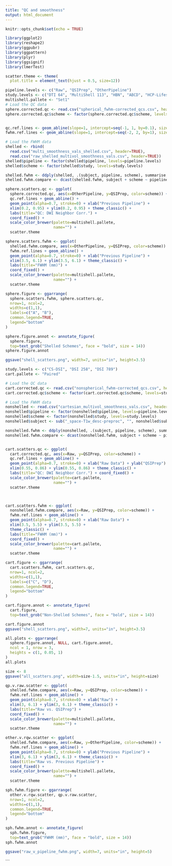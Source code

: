```yaml
---
title: "QC and smoothness"
output: html_document
---
```


```r
knitr::opts_chunk$set(echo = TRUE)
```

```r
library(ggplot2)
library(reshape2)
library(ggpubr)
library(ggpattern)
library(plyr)
library(ggsignif)
library(lmerTest)

scatter.theme <- theme(
  plot.title = element_text(hjust = 0.5, size=12))

pipeline.levels <- c("Raw", "QSIPrep", "OtherPipeline")
study.levels <- c("DTI 64", "MultiShell 113", "HBN", "ABCD", "HCP-Lifespan")
multishell.pallete <- "Set1"
# Load the QC data
sphere.corrected.qc <- read.csv("spherical_fwhm-corrected_qcs.csv", header=TRUE)
sphere.corrected.qc$scheme <- factor(sphere.corrected.qc$scheme, levels=study.levels)


qc.ref.lines <- geom_abline(slope=1, intercept=seq(-1, 1, by=0.1), size=0.15, color="gray", alpha=0.8)
fwhm.ref.lines <- geom_abline(slope=1, intercept=seq(-2, 2, by=1), size=0.15, color="gray", alpha=0.8)

# Load the FWHM data
shelled <- rbind(
  read.csv("multi_smoothness_vals_shelled.csv", header=TRUE),
  read.csv("raw_shelled_multivol_smoothness_vals.csv", header=TRUE))
shelled$pipeline <- factor(shelled$pipeline, levels=pipeline.levels)
shelled$scheme <- factor(shelled$study, levels=study.levels)

shelled.fwhm <- ddply(shelled, .(subject, pipeline, scheme), summarise, fwhm=mean(fwhm))
shelled.fwhm.compare <- dcast(shelled.fwhm, subject + scheme ~ pipeline, value.var = "fwhm")

sphere.scatters.qc <- ggplot(
  sphere.corrected.qc, aes(x=OtherPipeline, y=QSIPrep, color=scheme)) +
  qc.ref.lines + geom_abline() +
  geom_point(alpha=0.7, stroke=0) + xlab("Previous Pipeline") + 
  xlim(0.2, 0.95) + ylim(0.2, 0.95) + theme_classic() + 
  labs(title="QC: DWI Neighbor Corr.") + 
  coord_fixed() +
  scale_color_brewer(palette=multishell.pallete,
                     name="") +
  scatter.theme

sphere.scatters.fwhm <- ggplot(
  shelled.fwhm.compare, aes(x=OtherPipeline, y=QSIPrep, color=scheme)) +
  fwhm.ref.lines + geom_abline() +
  geom_point(alpha=0.7, stroke=0) + xlab("Previous Pipeline") + 
  xlim(3.5, 6.1) + ylim(3.5, 6.1) + theme_classic() + 
  labs(title="FWHM (mm)") + 
  coord_fixed() +
  scale_color_brewer(palette=multishell.pallete,
                     name="") +
  scatter.theme

sphere.figure <- ggarrange(
  sphere.scatters.fwhm, sphere.scatters.qc,
  nrow=1, ncol=2,
  widths=c(1,1),
  labels=c("A", "B"),
  common.legend=TRUE,
  legend="bottom"
)

sphere.figure.annot <- annotate_figure(
  sphere.figure,
  top=text_grob("Shelled Schemes", face = "bold", size = 14))
sphere.figure.annot

ggsave("shell_scatters.png", width=7, units="in", height=3.5)

```





```r
study.levels <- c("CS-DSI", "DSI 258", "DSI 789")
cart.pallete <- "Paired"

# Load the QC data
cart.corrected.qc <- read.csv("nonspherical_fwhm-corrected_qcs.csv", header=TRUE)
cart.corrected.qc$scheme <- factor(cart.corrected.qc$scheme, levels=study.levels)

# Load the FWHM data
nonshelled <- read.csv("cartesian_multivol_smoothness_vals.csv", header=TRUE)
nonshelled$pipeline <- factor(nonshelled$pipeline, levels=pipeline.levels)
nonshelled$scheme <- factor(nonshelled$study, levels=study.levels)
nonshelled$subject <- sub("_space-T1w_desc-preproc", "", nonshelled$subject)

nonshelled.fwhm <- ddply(nonshelled, .(subject, pipeline, scheme), summarise, fwhm=mean(fwhm))
nonshelled.fwhm.compare <- dcast(nonshelled.fwhm, subject + scheme ~ pipeline, value.var = "fwhm")


cart.scatters.qc <- ggplot(
  cart.corrected.qc, aes(x=Raw, y=QSIPrep, color=scheme)) + 
  qc.ref.lines + geom_abline() +
  geom_point(alpha=0.7, stroke=0) + xlab("Raw Data") + ylab("QSIPrep") +
  xlim(0.55, 0.86) + ylim(0.55, 0.86) + theme_classic() + 
  labs(title="QC: DWI Neighbor Corr.") + coord_fixed() +
  scale_color_brewer(palette=cart.pallete,
                     name="") +
  scatter.theme



cart.scatters.fwhm <- ggplot(
  nonshelled.fwhm.compare, aes(x=Raw, y=QSIPrep, color=scheme)) +
  fwhm.ref.lines + geom_abline() +
  geom_point(alpha=0.7, stroke=0) + xlab("Raw Data") + 
  xlim(3.5, 5.5) + ylim(3.5, 5.5) +
  theme_classic() + 
  labs(title="FWHM (mm)") + 
  coord_fixed() +
  scale_color_brewer(palette=cart.pallete,
                     name="") +
  scatter.theme

cart.figure <- ggarrange(
  cart.scatters.fwhm, cart.scatters.qc,
  nrow=1, ncol=2,
  widths=c(1,1),
  labels=c("C", "D"),
  common.legend=TRUE,
  legend="bottom"
)

cart.figure.annot <- annotate_figure(
  cart.figure,
  top=text_grob("Non-Shelled Schemes", face = "bold", size = 14))

cart.figure.annot
ggsave("shell_scatters.png", width=7, units="in", height=3.5)
```


```r


all.plots <- ggarrange(
  sphere.figure.annot, NULL, cart.figure.annot,
  ncol = 1, nrow = 3,
  heights = c(1, 0.05, 1)
)
all.plots

size <- 8
ggsave("all_scatters.png", width=size-1.5, units="in", height=size)
```


```r

qp.v.raw.scatter <- ggplot(
  shelled.fwhm.compare, aes(x=Raw, y=QSIPrep, color=scheme)) +
  fwhm.ref.lines + geom_abline() +
  geom_point(alpha=0.7, stroke=0) + xlab("Raw") + 
  xlim(3, 6.1) + ylim(3, 6.1) + theme_classic() + 
  labs(title="Raw vs. QSIPrep") + 
  coord_fixed() +
  scale_color_brewer(palette=multishell.pallete,
                     name="") +
  scatter.theme

other.v.rqw.scatter <- ggplot(
  shelled.fwhm.compare, aes(x=Raw, y=OtherPipeline, color=scheme)) +
  fwhm.ref.lines + geom_abline() +
  geom_point(alpha=0.7, stroke=0) + ylab("Previous Pipeline") + 
  xlim(3, 6.1) + ylim(3, 6.1) + theme_classic() + 
  labs(title="Raw vs. Previous Pipeline") + 
  coord_fixed() +
  scale_color_brewer(palette=multishell.pallete,
                     name="") +
  scatter.theme

sph.fwhm.figure <- ggarrange(
  other.v.rqw.scatter, qp.v.raw.scatter,
  nrow=1, ncol=2,
  widths=c(1,1),
  common.legend=TRUE,
  legend="bottom"
)

sph.fwhm.annot <- annotate_figure(
  sph.fwhm.figure,
  top=text_grob("FWHM (mm)", face = "bold", size = 14))
sph.fwhm.annot

ggsave("raw_v_pipeline_fwhm.png", width=7, units="in", height=5)

```

```
